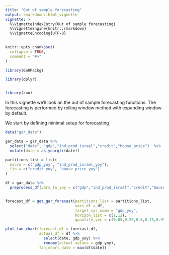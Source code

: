 ```yaml
---
title: "Out of sample forecasting"
output: rmarkdown::html_vignette
vignette: >
  %\VignetteIndexEntry{Out of sample forecasting}
  %\VignetteEngine{knitr::rmarkdown}
  %\VignetteEncoding{UTF-8}
---
```


```r
knitr::opts_chunk$set(
  collapse = TRUE,
  comment = "#>"
)
```

```r

library(GaRPackg)

library(dplyr)


library(zoo)
```

In this vignette we'll look an the out of sample forecasting functions.
The forecasting is performed by rolling window method with expanding window by
default.

We start by defining minimal setup for forecasting

```r

data("gar_data")

gar_data = gar_data %>% 
  select("date", "gdp","ind_prod_israel","credit","house_price")  %>%
  mutate(date = as.yearqtr(date)) 

partitions_list = list(
  macro = c("gdp_yoy", "ind_prod_israel_yoy"),
  fin = c("credit_yoy", "house_price_yoy")
)

df = gar_data %>%
  preprocess_df(vars_to_yoy = c("gdp","ind_prod_israel","credit","house_price"))



```


```r

forecast_df = get_gar_forecast(partitions_list = partitions_list,
                               vars_df = df,
                               target_var_name = "gdp_yoy",
                               horizon_list = c(1,12),
                               quantile_vec = c(0.05,0.25,0.5,0.75,0.95))

```


```r

plot_fan_chart(forecast_df = forecast_df,
               actual_df = df %>% 
                 select(date, gdp_yoy) %>% 
                 rename(actual_values = gdp_yoy),
               fan_chart_date = max(df$date))

```

